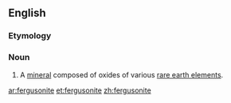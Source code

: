 ==English==

===Etymology===
{{suffix|Ferguson|ite|lang=en}}

===Noun===
{{en-noun}}
{{wikipedia}}

# A [[mineral]] composed of oxides of various [[rare earth element]]s.

[[ar:fergusonite]]
[[et:fergusonite]]
[[zh:fergusonite]]